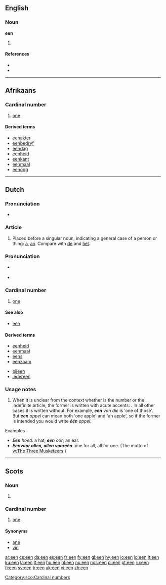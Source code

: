 {{also|één}}
==English==

===Noun===
'''een'''

# {{plural of|[[ee]]}}

====References====
* {{R:1913}}
* {{R:Northeast Dialect 2005}}

----

==Afrikaans==

===Cardinal number===
{{infl|af|numeral}}

# {{cardinal|lang=af}} [[one]]

====Derived terms====
* [[eenakter]]
* [[eenbedryf]]
* [[eendag]]
* [[eenheid]]
* [[eenkant]]
* [[eenmaal]]
* [[eenoog]]

----

==Dutch==

===Pronunciation===
* {{IPA|[ən]|lang=nl}}

===Article===
{{infl|nl|article|contracted form|'n}}

# {{indefinite}} Placed before a singular noun, indicating a general case of a person or thing: [[a]], [[an]]. Compare with [[de]] and [[het]].

===Pronunciation===
*{{a|BE}} {{IPA|/eːn/}}
*: {{audio|Nl-een (Belgium).ogg|audio (Belgium)}}
*{{a|NL}} {{IPA|/eːn/}}
*: {{audio|Nl-één.ogg|audio (Netherlands)}}

===Cardinal number===
{{infl|nl|numeral}}

# {{cardinal|lang=nl}} [[one]]

====See also====
* [[één]]

====Derived terms====
{{top4}}
* [[eenheid]]
* [[eenmaal]]
* [[eens]]
* [[eenzaam]]
<!-- *een -->
* [[bijeen]]
* [[iedereen]]
{{bottom}}

===Usage notes===
# When it is unclear from the context whether {{term|een|lang=nl}} is the number or the indefinite article, the former is written with acute accents: {{term|één|lang=nl}}. In all other cases it is written without. For example, '''''een''' van die'' is 'one of those'. But '''''een''' appel'' can mean both 'one apple' and 'an apple', so if the former is intended you would write '''''één''' appel''.

;Examples
* '''''Een''' hoed'': a hat; '''''een''' oor''; an ear.
* '''''Eén''' voor allen, allen voor '''één''''': one for all, all for one. (The motto of [[w:The Three Musketeers]].)

----

==Scots==

===Noun===
{{sco-pl}}

# {{plural of|[[ee]]|lang=Scots}}

===Cardinal number===
{{infl|sco|numeral}}

# {{Doric|cardinal|lang=sco}} [[one]]

====Synonyms====
* [[ane]]
* [[yin]]

[[Category:sco:Cardinal numbers]]

[[ar:een]]
[[cs:een]]
[[da:een]]
[[es:een]]
[[fr:een]]
[[fy:een]]
[[gl:een]]
[[hy:een]]
[[io:een]]
[[id:een]]
[[it:een]]
[[ku:een]]
[[la:een]]
[[lt:een]]
[[hu:een]]
[[nl:een]]
[[no:een]]
[[nds:een]]
[[pl:een]]
[[pt:een]]
[[ru:een]]
[[fi:een]]
[[sv:een]]
[[tr:een]]
[[uk:een]]
[[vi:een]]
[[zh:een]]